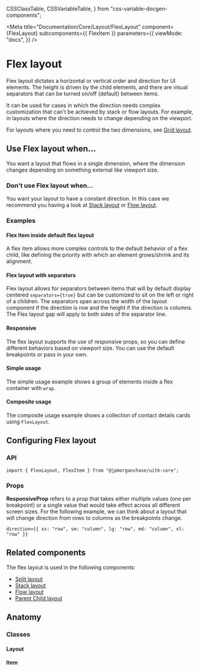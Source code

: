   CSSClassTable,
  CSSVariableTable,
} from "css-variable-docgen-components";

<Meta
  title="Documentation/Core/Layout/FlexLayout"
  component={FlexLayout}
  subcomponents={{ FlexItem }}
  parameters={{
    viewMode: "docs",
  }}
/>

# Flex layout

Flex layout dictates a horizontal or vertical order and direction for UI elements.
The height is driven by the child elements, and there are visual separators that can be turned on/off (default) between items.

It can be used for cases in which the direction needs complex customization that can't be achieved by stack or flow layouts.
For example, in layouts where the direction needs to change depending on the viewport.

For layouts where you need to control the two dimensions, see [Grid layout](?path=/docs/documentation-core-layout-gridlayout--page).

<Canvas>
  <Story id="core-layout-flexlayout--default-flex-layout" />
</Canvas>

## Use Flex layout when...

You want a layout that flows in a single dimension, where the dimension changes depending on something external like viewport size.

### Don't use Flex layout when...

You want your layout to have a constant direction. In this case we recommend you having a look at [Stack layout](?path=/docs/documentation-core-layout-stacklayout--page) or [Flow layout](?path=/docs/documentation-core-layout-flowlayout--page).

### Examples

#### Flex Item inside default flex layout

A flex item allows more complex controls to the default behavior of a flex child, like defining the priority with which an element grows/shrink and its alignment.

<Canvas>
  <Story id="core-layout-flexlayout-flexitem--flex-item-wrapper" />
</Canvas>

#### Flex layout with separators

Flex layout allows for separators between items that will by default display centered `separators={true}` but can be customized to sit on the left or right of a children.
The separators span across the width of the layout component if the direction is row and the height if the direction is columns.
The Flex layout gap will apply to both sides of the separator line.

<Canvas>
  <Story id="core-layout-flexlayout--flex-layout-with-separators" />
</Canvas>

#### Responsive

The flex layout supports the use of responsive props, so you can define different behaviors based on viewport size.
You can use the default breakpoints or pass in your own.

<Canvas>
  <Story id="core-layout-flexlayout--flex-layout-using-responsive-props" />
</Canvas>

#### Simple usage

The simple usage example shows a group of elements inside a flex container with `wrap`.

<Canvas>
  <Story id="core-layout-flexlayout--flex-layout-simple-usage" />
</Canvas>

#### Composite usage

The composite usage example shows a collection of contact details cards using `FlexLayout`.

<Canvas>
  <Story id="core-layout-flexlayout--flex-layout-composite" />
</Canvas>

## Configuring Flex layout

### API

```
import { FlexLayout, FlexItem } from "@jpmorganchase/uitk-core";
```

### Props

**ResponsiveProp** refers to a prop that takes either multiple values (one per breakpoint) or a single value that would take effect across all different screen sizes.
For the following example, we can think about a layout that will change direction from rows to columns as the breakpoints change.

```
direction={{ xs: "row", sm: "column", lg: "row", md: "column", xl: "row" }}
```

<ArgsTable of={FlexLayout} />

## Related components

The flex layout is used in the following components:

- [Split layout](?path=/docs/documentation-core-layout-splitlayout--page)
- [Stack layout](?path=/docs/documentation-core-layout-stacklayout--page)
- [Flow layout](?path=/docs/documentation-core-layout-flowlayout--page)
- [Parent Child layout](?path=/docs/documentation-core-layout-parentchildlayout--page)

## Anatomy

<Canvas>
  <ComponentAnatomy showControls={false}>
    <FlexLayout style={{ border: "dashed 1px black", padding: "1rem" }}>
      <FlexItem style={{ border: "dashed 1px black", padding: "1rem" }} />
    </FlexLayout>
  </ComponentAnatomy>
</Canvas>

### Classes

#### Layout

<CSSClassTable of={FlexLayout} />

#### Item

<CSSClassTable of={FlexItem} />

<HelpAndSupport />
